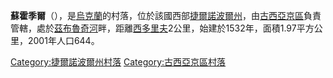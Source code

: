 {{coord|49|2|35|N|26|10|23|E|scale:30000|display=title}}

'''蘇霍季爾'''（{{lang-uk|Суходіл}}），是[[烏克蘭|烏克蘭]]的村落，位於該國西部[[捷爾諾波爾州|捷爾諾波爾州]]，由[[古西亞京區|古西亞京區]]負責管轄，處於[[茲布魯奇河|茲布魯奇河]]畔，距離[[西多里夫|西多里夫]]2公里，始建於1532年，面積1.97平方公里，2001年人口644。

{{DEFAULTSORT:Суходіл}}
[[Category:捷爾諾波爾州村落|Category:捷爾諾波爾州村落]]
[[Category:古西亞京區村落|Category:古西亞京區村落]]


{{Ternopil-geo-stub}}